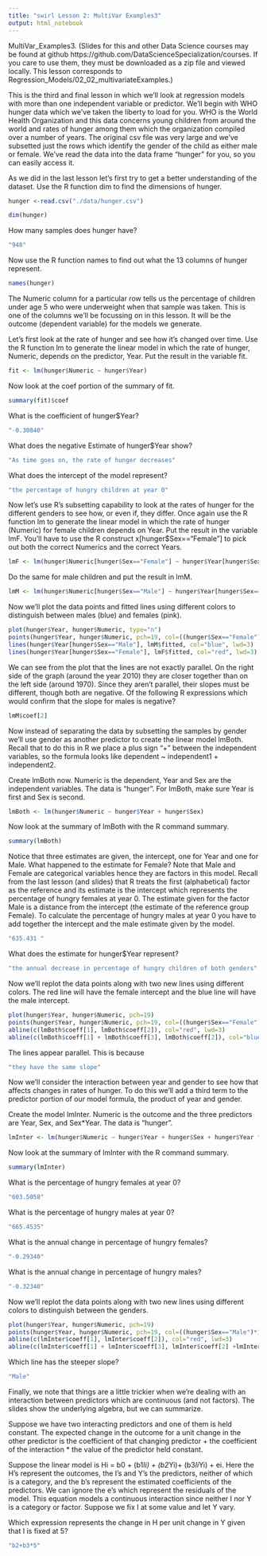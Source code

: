 ```yaml
---
title: "swirl Lesson 2: MultiVar Examples3"
output: html_notebook
---
```


MultiVar_Examples3. (Slides for this and other Data Science courses may be found at github https://github.com/DataScienceSpecialization/courses. If you care to use them, they must be downloaded as a zip file and viewed locally. This lesson corresponds to Regression_Models/02_02_multivariateExamples.)

This is the third and final lesson in which we'll look at regression models with more than one independent variable or predictor. We'll begin with  WHO hunger data which we've taken the liberty to load for you. WHO is the World Health Organization and this data concerns young children from around the world and rates of hunger among them which the organization compiled over a number of years. The original csv file was very large and we've subsetted just the rows which identify the gender of the child as either male or female. We've read the data into the data frame "hunger" for you, so you can easily access it.

As we did in the last lesson let's first try to get a better understanding of the dataset. Use the R function dim to find the dimensions of hunger.

```r
hunger <-read.csv("./data/hunger.csv")
```

```r
dim(hunger)
```

How many samples does hunger have?

```r
"948"
```

Now use the R function names to find out what the 13 columns of hunger represent.

```r
names(hunger)
```

The Numeric column for a particular row  tells us the percentage of children under age 5 who were underweight when that sample was taken. This is one of the columns we'll be focussing on in this lesson. It will be the outcome (dependent variable) for the models we generate.

Let's first look at the rate of hunger and see how it's changed over time. Use the R function lm to generate the linear model in which the rate of hunger, Numeric, depends on the predictor, Year. Put the result in the variable fit. 

```r
fit <- lm(hunger$Numeric ~ hunger$Year)
```

Now look at the coef portion of the summary of fit.  

```r
summary(fit)$coef
```

What is the coefficient of hunger$Year?

```r
"-0.30840"
```

What does the negative Estimate of hunger$Year show?

```r
"As time goes on, the rate of hunger decreases"
```

What does the intercept of the model represent?

```r
"the percentage of hungry children at year 0"
```

Now let's use R's subsetting capability to look at the rates of hunger for the different genders to see how, or even if, they differ.  Once again use the R function lm to generate the linear model in which the rate of hunger (Numeric) for female children depends on Year. Put the result in the variable lmF. You'll have to use the R construct x[hunger$Sex=="Female"] to pick out both the correct Numerics and the correct Years.

```r
lmF <- lm(hunger$Numeric[hunger$Sex=="Female"] ~ hunger$Year[hunger$Sex=="Female"])
```

Do the same for male children and put the result in lmM.

```r
lmM <- lm(hunger$Numeric[hunger$Sex=="Male"] ~ hunger$Year[hunger$Sex=="Male"])
```

Now we'll plot the data points and fitted lines using different colors to distinguish between males (blue) and females (pink).

```r
plot(hunger$Year, hunger$Numeric, type="n")
points(hunger$Year, hunger$Numeric, pch=19, col=((hunger$Sex=="Female")*1 + 125))
lines(hunger$Year[hunger$Sex=="Male"], lmM$fitted, col="blue", lwd=3)
lines(hunger$Year[hunger$Sex=="Female"], lmF$fitted, col="red", lwd=3)
```

We can see from the plot that the lines are not exactly parallel. On the right side of the graph (around the year 2010) they are closer together than on the left side (around 1970). Since they aren't parallel, their slopes must be different, though both are negative. Of the following R expressions which would confirm that the slope for males is negative?

```r
lmM$coef[2]
```

Now instead of separating the data by subsetting the samples by gender we'll use gender as another predictor to create the linear model lmBoth. Recall that to do this in R we place a plus sign "+" between the independent variables, so the formula looks like dependent ~ independent1 + independent2.

Create  lmBoth now. Numeric is the dependent, Year and Sex are the independent variables. The data is "hunger". For lmBoth, make sure Year is first and Sex is second.

```r
lmBoth <- lm(hunger$Numeric ~ hunger$Year + hunger$Sex)
```

Now look at the summary of lmBoth with the R command summary.

```r
summary(lmBoth)
```

Notice that three estimates are given, the intercept, one for Year and one for Male. What happened to the estimate for Female? Note that Male and Female are categorical variables hence they are factors in this model. Recall from the last lesson (and slides) that R treats the first (alphabetical) factor as the reference and its estimate is the intercept which represents the percentage of hungry females at year 0. The estimate given for the factor Male is a distance from the intercept (the estimate of the reference group Female). To calculate the percentage of hungry males at year 0 you have to add together the intercept and the male estimate given by the model.

```r
"635.431 "
```

What does the estimate for hunger$Year represent?

```r
"the annual decrease in percentage of hungry children of both genders"
```

Now we'll replot the data points along with two new lines using different colors.  The red line will have the female intercept and the  blue line will have the male intercept. 

```r
plot(hunger$Year, hunger$Numeric, pch=19)
points(hunger$Year, hunger$Numeric, pch=19, col=((hunger$Sex=="Female")*1 + 125))
abline(c(lmBoth$coeff[1], lmBoth$coeff[2]), col="red", lwd=3)
abline(c(lmBoth$coeff[1] + lmBoth$coeff[3], lmBoth$coeff[2]), col="blue", lwd=3)
```

The lines appear parallel. This is because

```r
"they have the same slope"
```

Now we'll consider the interaction between year and gender to see how that affects changes in rates of hunger. To do this we'll add a third term to the predictor portion of our model formula, the product of year and gender.

Create the model lmInter. Numeric is the outcome and the three predictors are Year, Sex, and Sex*Year. The data is "hunger".

```r
lmInter <- lm(hunger$Numeric ~ hunger$Year + hunger$Sex + hunger$Year * hunger$Sex)
```

Now look at the summary of lmInter with the R command summary.

```r
summary(lmInter)
```

What is the percentage of hungry females at year 0?

```r
"603.5058"
```

What is the percentage of hungry males at year 0?

```r
"665.4535"
```

What is the annual change in percentage of hungry females?

```r
"-0.29340"
```

What is the annual change in percentage of hungry males?

```r
"-0.32340"
```

Now we'll replot the data points along with two new lines using different colors to distinguish between the genders. 

```r
plot(hunger$Year, hunger$Numeric, pch=19)
points(hunger$Year, hunger$Numeric, pch=19, col=((hunger$Sex=="Male")*1 + 125))
abline(c(lmInter$coeff[1], lmInter$coeff[2]), col="red", lwd=3)
abline(c(lmInter$coeff[1] + lmInter$coeff[3], lmInter$coeff[2] +lmInter$coeff[4]), col="blue", lwd=3)
```

Which line has the steeper slope?

```r
"Male"
```

Finally, we note that things are a little trickier when we're dealing with an interaction between predictors which are continuous (and not factors). The slides show the underlying algebra, but we can summarize. 

Suppose we have two interacting predictors and one of them is held constant. The expected change in the outcome for a unit change in the other predictor is the coefficient of that changing predictor  + the coefficient of the interaction * the value of the predictor held constant.

Suppose the linear model is Hi = b0 + (b1*Ii) + (b2*Yi)+ (b3*Ii*Yi) + ei. Here the H's represent the outcomes, the I's and Y's the predictors, neither of which is a category, and the b's represent the estimated coefficients of the predictors. We can ignore the e's which represent the residuals of the model. This equation models a continuous interaction since neither I nor Y is a category or factor. Suppose we fix I at some value and let Y vary.

Which expression represents the change in H per unit change in Y given that I is fixed at 5?

```r
"b2+b3*5"
```